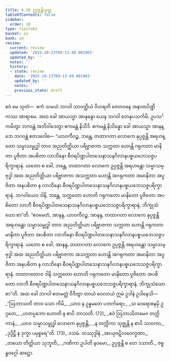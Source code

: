 ```yaml
---
title: 6.10 ဥပ္ပဇ္ဇန္တိသုတ္တ
tableOfContents: false
sidebar:
  order: 10
type: tipitaka
basket: su
book: ud
review:
  current: review
  updated: '2025-10-23T09:13:49.001965'
  updated_by: ''
  notes: ''
  history:
  - state: review
    date: '2025-10-23T09:13:49.001965'
    updated_by: ''
    notes: ''
    previous_state: draft
---
```



<ReviewStatus review={frontmatter.review} showDetails={true} />

<HypothesisAnnotation frontmatter={frontmatter} />

<DynamicBreadcrumb />

<Division number="60" book="ud" e="ch" v="18" p="168">

<Paragraph number="592" book="ud">
ဧဝံ မေ သုတံ—  ဧကံ သမယံ ဘဂဝါ သာဝတ္ထိယံ ဝိဟရတိ ဇေတဝနေ အနာထပိဏ္ဍိကဿ အာရာမေ. အထ ခေါ အာယသ္မာ အာနန္ဒော ယေန ဘဂဝါ တေနုပသင်္ကမိ; ဥပသင်္ကမိတွာ ဘဂဝန္တံ အဘိဝါဒေတွာ ဧကမန္တံ နိသီဒိ. ဧကမန္တံ နိသိန္နော ခေါ အာယသ္မာ အာနန္ဒော ဘဂဝန္တံ ဧတဒဝေါစ—
</Paragraph>

<Paragraph number="593" book="ud">
“ယာဝကီဝဉ္စ, ဘန္တေ, တထာဂတာ လောကေ နုပ္ပဇ္ဇန္တိ အရဟန္တော သမ္မာသမ္ဗုဒ္ဓါ တာဝ အညတိတ္ထိယာ ပရိဗ္ဗာဇကာ သက္ကတာ ဟောန္တိ ဂရုကတာ မာနိတာ ပူဇိတာ အပစိတာ လာဘိနော စီဝရပိဏ္ဍပါတသေနာသနဂိလာနပစ္စယဘေသဇ္ဇပရိက္ခာရာနံ. ယတော စ ခေါ, ဘန္တေ, တထာဂတာ လောကေ ဥပ္ပဇ္ဇန္တိ အရဟန္တော သမ္မာသမ္ဗုဒ္ဓါ အထ အညတိတ္ထိယာ ပရိဗ္ဗာဇကာ အသက္ကတာ ဟောန္တိ အဂရုကတာ အမာနိတာ အပူဇိတာ အနပစိတာ န လာဘိနော စီဝရပိဏ္ဍပါတသေနာသနဂိလာနပစ္စယဘေသဇ္ဇပရိက္ခာရာနံ. ဘဂဝါယေဝ ဒါနိ, ဘန္တေ, သက္ကတော ဟောတိ ဂရုကတော မာနိတော ပူဇိတော အပစိတော လာဘီ စီဝရပိဏ္ဍပါတသေနာသနဂိလာနပစ္စယဘေသဇ္ဇပရိက္ခာရာနံ, ဘိက္ခုသံဃော စာ”တိ.
</Paragraph>

<Paragraph number="594" book="ud">
“ဧဝမေတံ, အာနန္ဒ, ယာဝကီဝဉ္စ, အာနန္ဒ, တထာဂတာ လောကေ နုပ္ပဇ္ဇန္တိ အရဟန္တော သမ္မာသမ္ဗုဒ္ဓါ တာဝ အညတိတ္ထိယာ ပရိဗ္ဗာဇကာ သက္ကတာ ဟောန္တိ ဂရုကတာ မာနိတာ ပူဇိတာ အပစိတာ လာဘိနော စီဝရပိဏ္ဍပါတသေနာသနဂိလာနပစ္စယဘေသဇ္ဇပရိက္ခာရာနံ. ယတော စ ခေါ, အာနန္ဒ, တထာဂတာ လောကေ ဥပ္ပဇ္ဇန္တိ အရဟန္တော သမ္မာသမ္ဗုဒ္ဓါ အထ အညတိတ္ထိယာ ပရိဗ္ဗာဇကာ အသက္ကတာ ဟောန္တိ အဂရုကတာ အမာနိတာ အပူဇိတာ အနပစိတာ န လာဘိနော စီဝရပိဏ္ဍပါတသေနာသနဂိလာနပစ္စယဘေသဇ္ဇပရိက္ခာရာနံ. တထာဂတောဝ ဒါနိ သက္ကတော ဟောတိ ဂရုကတော မာနိတော ပူဇိတော အပစိတော လာဘီ စီဝရပိဏ္ဍပါတသေနာသနဂိလာနပစ္စယဘေသဇ္ဇပရိက္ခာရာနံ, ဘိက္ခုသံဃော စာ”တိ.
</Paragraph>

<Paragraph number="595" book="ud">
အထ ခေါ ဘဂဝါ ဧတမတ္ထံ ဝိဒိတွာ တာယံ ဝေလာယံ ဣမံ ဥဒါနံ ဥဒါနေသိ—
</Paragraph>

<Paragraph number="596" type="verses" book="ud">
_“ဩဘာသတိ တာဝ သော ကိမိ,_  
_ယာဝ န ဥန္နမတေ ပဘင်္ကရော;_  
_သ ဝေရောစနမှိ ဥဂ္ဂတေ,_  
_ဟတပ္ပဘော ဟောတိ န စာပိ ဘာသတိ. (72)_  

</Paragraph>

<Paragraph number="597" type="verses" book="ud">
_ဧဝံ ဩဘာသိတမေဝ တက္ကိကာနံ,_  
_ယာဝ သမ္မာသမ္ဗုဒ္ဓါ လောကေ နုပ္ပဇ္ဇန္တိ;_  
_န တက္ကိကာ သုဇ္ဈန္တိ န စာပိ သာဝကာ,_  
_ဒုဒ္ဒိဋ္ဌီ န ဒုက္ခာ ပမုစ္စရေ”တိ. (73)_  


</Paragraph>
</Division>

<Paragraph number="598" type="center" book="ud">
ဒသမံ.



</Paragraph>

<Paragraph number="599" type="center" book="ud">
တဿုဒ္ဒါနံ


</Paragraph>

<Paragraph number="600" type="verses" book="ud">
_အာယုဇဋိလဝေက္ခဏာ,_  
_တယော တိတ္ထိယာ သုဘူတိ;_  
_ဂဏိကာ ဥပါတိ နဝမော,_  
ဥပ္ပဇ္ဇန္တိ စ တေ ဒသာတိ._  


</Paragraph>

<Paragraph number="601" type="center" book="ud">
ဇစ္စန္ဓဝဂ္ဂေါ ဆဋ္ဌော.
</Paragraph>